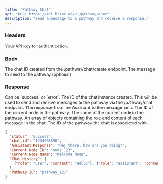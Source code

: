 ```yaml
---
title: "Pathway Chat"
api: "POST https://api.bland.ai/v1/pathway/chat"
description: "Send a message to a pathway and receive a response."
---
```


### Headers

<ParamField header="authorization" type="string" required>
  Your API key for authentication.
</ParamField>

### Body

<ParamField body="chat_id" type="uuid">
The chat ID created from the /pathway/chat/create endpoint.
</ParamField>

<ParamField body="message" type="string">
The message to send to the pathway (optional)
</ParamField>


### Response

<ResponseField name="status" type="string">
  Can be `success` or `error`.
</ResponseField>

<ResponseField name="chat_id" type="uuid">
    The ID of the chat instance created. This will be used to send and receive messages to the pathway via the /pathway/chat endpoint.
</ResponseField>

<ResponseField name="Assistant Response" type="string">
    The response from the Assistant to the message sent.
</ResponseField>

<ResponseField name="Current Node ID" type="string">
    The ID of the current node in the pathway.
</ResponseField>

<ResponseField name="Current Node Name" type="string">
    The name of the current node in the pathway.
</ResponseField>

<ResponseField name="Chat History" type="array">
    An array of objects containing the role and content of each message in the chat.
</ResponseField>

<ResponseField name="Pathway ID" type="string">
    The ID of the pathway the chat is associated with.
</ResponseField>


<ResponseExample>

```json Response
{
  "status": "success",
  "chat_id": "1234567890",
  "Assistant Response": "Hey there, how are you doing?",
  "Current Node ID": "node_123",
  "Current Node Name": "Welcome Node",
  "Chat History": [
    {"role": "user", "content": "Hello"}, {"role": "assistant", "content":  "Hi there!"}
  ],
  "Pathway ID": "pathway_123"
}
```

</ResponseExample>









